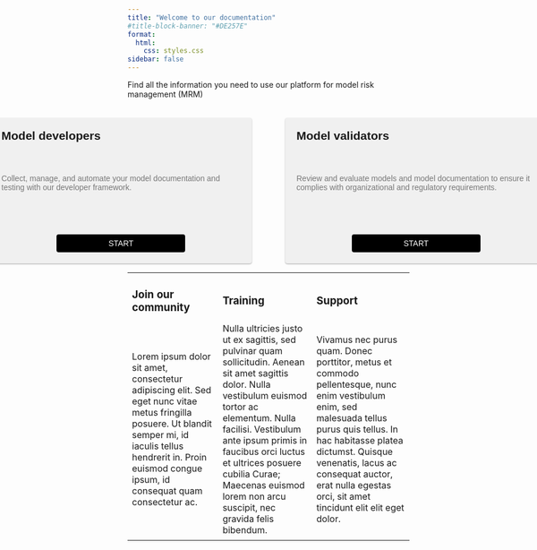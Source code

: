 ```yaml
---
title: "Welcome to our documentation"
#title-block-banner: "#DE257E"
format:
  html:
    css: styles.css
sidebar: false
---
```


Find all the information you need to use our platform for model risk management (MRM)

:::{.column-body-outset}

```{=html}
<!DOCTYPE html>
<html lang="en">
<head>
    <meta charset="UTF-8">
    <meta name="viewport" content="width=device-width, initial-scale=1.0">
    <title>Column Cards</title>
    <style>
        .card-wrapper {
            display: flex;
            justify-content: center;
            padding-top: 20px;
            font-family: Arial, sans-serif;
        }

        .card-container {
            display: flex;
            gap: 60px; /* Add 200% more space between the cards */
        }

        .card {
            background-color: #f0f0f0; /* Light grey background */
            padding: 20px;
            border-radius: 4px;
            box-shadow: 0 1px 3px rgba(0, 0, 0, 0.12), 0 1px 2px rgba(0, 0, 0, 0.24);
            width: 427.5px; /* Reduce the width by 5% */
            min-height: 220px; /* Increased height by 20% */
            display: flex;
            flex-direction: column;
            justify-content: space-between;
            transition: all 0.3s cubic-bezier(.25, .8, .25, 1);
        }

        .card:hover {
            box-shadow: 0 14px 28px rgba(0, 0, 0, 0.25), 0 10px 10px rgba(0, 0, 0, 0.22);
        }

        .card h2 {
           font-weight: bold; /* Add this line to bold the text */
          margin: 0 0 10px;
        }

        .card p {
            margin: 0;
            color: #777;
        }

        .start-button {
            display: inline-block;
            background-color: black;
            color: white;
            text-transform: uppercase;
            padding: 8px;
            border-radius: 4px;
            font-size: 14px;
            text-decoration: none;
            width: 50%; /* Reduce the width to 50% */
            text-align: center;
            margin: 30px auto 0; /* Add more whitespace above the buttons */
        }

        .start-button:hover {
            background-color: #444;
            text-decoration: none;
        }

        .column-wrapper {
            display: flex;
            justify-content: center;
            padding-top: 50px;
        }

        .column-container {
            display: flex;
            gap: 60px;
            width: 80%;
        }

        .column {
            flex-grow: 1;
        }

        .column h3 {
            margin: 0 0 10px;
        }
    </style>
</head>
<body>
    <div class="card-wrapper">
        <div class="card-container">
            <div class="card">
                <h2>Model developers</h2>
                <p>Collect, manage, and automate your model documentation and testing with our developer framework.</p>
                <a href="guide/getstarteddeveloper.html" class="start-button">Start</a>
            </div>
            <div class="card">
                <h2>Model validators</h2>
                <p>Review and evaluate models and model documentation to ensure it complies with organizational and regulatory requirements.</p>
                <a href="guide/getstartedvalidator.html" class="start-button">Start</a>
            </div>
        </div>
    </div>
    <div>
</body>
</html>
```


```{=html}
<!DOCTYPE html>
<html>
<head>
	<title>Three-Column Table Example</title>
	<style>
		table {
			border-collapse: collapse;
			width: 100%;
			border: none;
		}
		th, td {
			padding: 8px;
			text-align: left;
			border-bottom: 1px solid #ddd;
		}
		th {
			background-color: #f2f2f2;
		}
		td:first-child h3,
		td:nth-child(2) h3,
		td:last-child h3 {
			font-weight: bold;
			margin: 0;
			padding-top: 1em;
		}
		td {
			border: none;
		}
	</style>
</head>
<body>
	<table>
		<tbody>
			<tr>
				<td><h3>Join our community</h3></td>
				<td><h3>Training</h3></td>
				<td><h3>Support</h3></td>
			</tr>
			<tr>
				<td>Lorem ipsum dolor sit amet, consectetur adipiscing elit. Sed eget nunc vitae metus fringilla posuere. Ut blandit semper mi, id iaculis tellus hendrerit in. Proin euismod congue ipsum, id consequat quam consectetur ac.</td>
				<td>Nulla ultricies justo ut ex sagittis, sed pulvinar quam sollicitudin. Aenean sit amet sagittis dolor. Nulla vestibulum euismod tortor ac elementum. Nulla facilisi. Vestibulum ante ipsum primis in faucibus orci luctus et ultrices posuere cubilia Curae; Maecenas euismod lorem non arcu suscipit, nec gravida felis bibendum.</td>
				<td>Vivamus nec purus quam. Donec porttitor, metus et commodo pellentesque, nunc enim vestibulum enim, sed malesuada tellus purus quis tellus. In hac habitasse platea dictumst. Quisque venenatis, lacus ac consequat auctor, erat nulla egestas orci, sit amet tincidunt elit elit eget dolor.</td>
			</tr>
		</tbody>
	</table>
</body>
</html>
```

:::